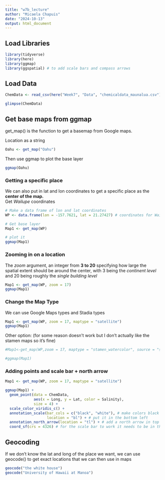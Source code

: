 ```yaml
---
title: "w7b_lecture"
author: "Micaela Chapuis"
date: "2024-10-13"
output: html_document
---
```


## Load Libraries
```r
library(tidyverse)
library(here)
library(ggmap)
library(ggspatial) # to add scale bars and compass arrows
```

## Load Data
```r
ChemData <- read_csv(here("Week7", "Data", "chemicaldata_maunalua.csv"))

glimpse(ChemData)
```

## Get base maps from ggmap
get_map() is the function to get a basemap from Google maps.  

Location as a string
```r
Oahu <- get_map("Oahu")
```

Then use ggmap to plot the base layer
```r
ggmap(Oahu)
```

### Getting a specific place

We can also put in lat and lon coordinates to get a specific place as the **center of the map.**   
Get *Wailupe* coordinates
```r
# Make a data frame of lon and lat coordinates
WP <- data.frame(lon = -157.7621, lat = 21.27427) # coordinates for Wailupe

# Get base layer
Map1 <- get_map(WP)

# plot it
ggmap(Map1)
```

### Zooming in on a location
The *zoom* argument, an integer from **3 to 20** specifying how large the spatial extent should be around the center, with 3 being the *continent level* and 20 being roughly the *single building level*
```r
Map1 <- get_map(WP, zoom = 17)
ggmap(Map1)
```

### Change the Map Type
We can use Google Maps types and Stadia types
```r
Map1 <- get_map(WP, zoom = 17, maptype = "satellite")
ggmap(Map1)
```

Other option: (for some reason doesn't work but I don't actually like the stamen maps so it's fine)
```r
#Map1<-get_map(WP,zoom = 17, maptype = "stamen_watercolor", source = "stadia")

#ggmap(Map1)
```


### Adding points and scale bar + north arrow
```r
Map1 <- get_map(WP, zoom = 17, maptype = "satellite")

ggmap(Map1) +
  geom_point(data = ChemData,
             aes(x = Long, y = Lat, color = Salinity),
             size = 4) +
  scale_color_viridis_c() +
  annotation_scale(bar_cols = c("black", "white"), # make colors black and white
                   location = "bl") + # put it in the bottom left
  annotation_north_arrow(location = "tl") + # add a north arrow in top left
  coord_sf(crs = 4326) # for the scale bar to work it needs to be in this coordinate system - this is a typical coordinate reference system for a GPS (WGS84)
```

## Geocoding
If we don't know the lat and long of the place we want, we can use geocode() to get exact locations that we can then use in maps
```r
geocode("the white house")
geocode("University of Hawaii at Manoa")
```

